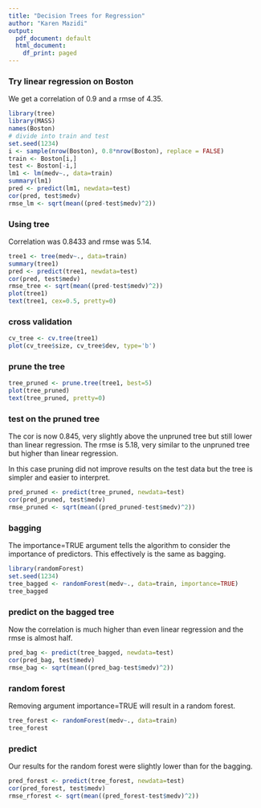 ```yaml
---
title: "Decision Trees for Regression"
author: "Karen Mazidi"
output:
  pdf_document: default
  html_document:
    df_print: paged
---
```


### Try linear regression on Boston

We get a correlation of 0.9 and a rmse of 4.35.


```r
library(tree)
library(MASS)
names(Boston)
# divide into train and test
set.seed(1234)
i <- sample(nrow(Boston), 0.8*nrow(Boston), replace = FALSE)
train <- Boston[i,]
test <- Boston[-i,]
lm1 <- lm(medv~., data=train)
summary(lm1)
pred <- predict(lm1, newdata=test)
cor(pred, test$medv)
rmse_lm <- sqrt(mean((pred-test$medv)^2))
```

### Using tree

Correlation was 0.8433 and rmse was 5.14.

```r
tree1 <- tree(medv~., data=train)
summary(tree1)
pred <- predict(tree1, newdata=test)
cor(pred, test$medv)
rmse_tree <- sqrt(mean((pred-test$medv)^2))
plot(tree1)
text(tree1, cex=0.5, pretty=0)
```


### cross validation

```r
cv_tree <- cv.tree(tree1)
plot(cv_tree$size, cv_tree$dev, type='b')
```

### prune the tree


```r
tree_pruned <- prune.tree(tree1, best=5)
plot(tree_pruned)
text(tree_pruned, pretty=0)
```


### test on the pruned tree

The cor is now 0.845, very slightly above the unpruned tree but still lower than linear regression. The rmse is 5.18, very similar to the unpruned tree but higher than linear regression.

In this case pruning did not improve results on the test data but the tree is simpler and easier to interpret.


```r
pred_pruned <- predict(tree_pruned, newdata=test)
cor(pred_pruned, test$medv)
rmse_pruned <- sqrt(mean((pred_pruned-test$medv)^2))
```

### bagging

The importance=TRUE argument tells the algorithm to consider the importance of predictors. This effectively is the same as bagging.

```r
library(randomForest)
set.seed(1234)
tree_bagged <- randomForest(medv~., data=train, importance=TRUE)
tree_bagged
```


### predict on the bagged tree

Now the correlation is much higher than even linear regression and the rmse is almost half.

```r
pred_bag <- predict(tree_bagged, newdata=test)
cor(pred_bag, test$medv)
rmse_bag <- sqrt(mean((pred_bag-test$medv)^2))
```


### random forest

Removing argument importance=TRUE will result in a random forest.

```r
tree_forest <- randomForest(medv~., data=train)
tree_forest
```

### predict

Our results for the random forest were slightly lower than for the bagging.

```r
pred_forest <- predict(tree_forest, newdata=test)
cor(pred_forest, test$medv)
rmse_rforest <- sqrt(mean((pred_forest-test$medv)^2))
```


